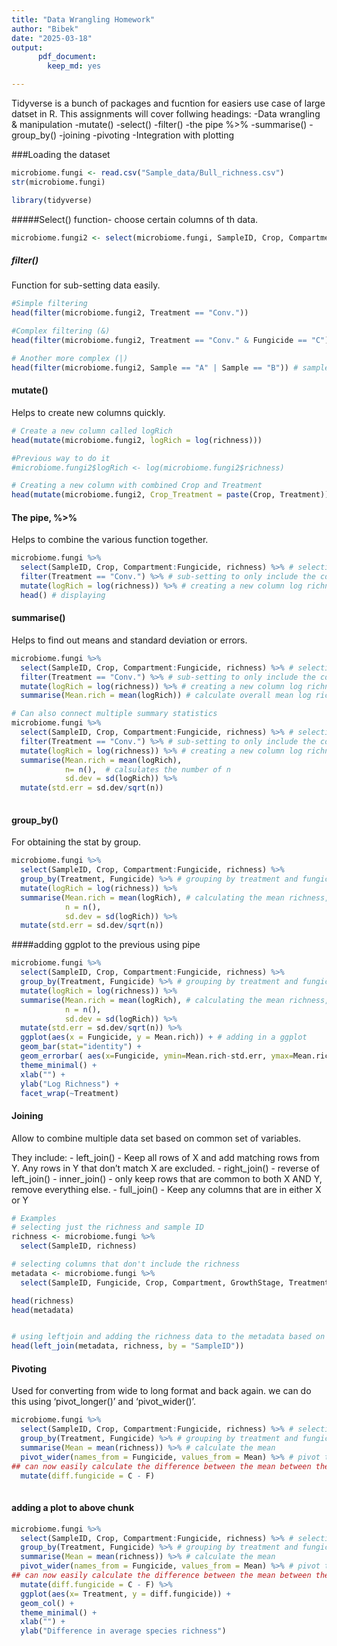 ```yaml
---
title: "Data Wrangling Homework"
author: "Bibek"
date: "2025-03-18"
output: 
      pdf_document:
        keep_md: yes

---
```

Tidyverse is a bunch of packages and fucntion for easiers use case of large datset in R.
This assignments will cover follwing headings:
-Data wrangling & manipulation
-mutate()
-select()
-filter()
-the pipe %>%
-summarise()
-group_by()
-joining
-pivoting
-Integration with plotting
               
###Loading the dataset
```r
microbiome.fungi <- read.csv("Sample_data/Bull_richness.csv")
str(microbiome.fungi)

library(tidyverse)
```
#####Select() function- choose certain columns of th data.
```r
microbiome.fungi2 <- select(microbiome.fungi, SampleID, Crop, Compartment:Fungicide, richness)
```

##### filter()
Function for sub-setting data easily.

```r
#Simple filtering
head(filter(microbiome.fungi2, Treatment == "Conv."))

#Complex filtering (&)
head(filter(microbiome.fungi2, Treatment == "Conv." & Fungicide == "C"))

# Another more complex (|)
head(filter(microbiome.fungi2, Sample == "A" | Sample == "B")) # samples A or B

```

#### mutate()
Helps to create new columns quickly.
```r
# Create a new column called logRich
head(mutate(microbiome.fungi2, logRich = log(richness)))

#Previous way to do it
#microbiome.fungi2$logRich <- log(microbiome.fungi2$richness)

# Creating a new column with combined Crop and Treatment 
head(mutate(microbiome.fungi2, Crop_Treatment = paste(Crop, Treatment)))
```

#### The pipe, %>% 
Helps to combine the various function together.

```r
microbiome.fungi %>%
  select(SampleID, Crop, Compartment:Fungicide, richness) %>% # selecting columns
  filter(Treatment == "Conv.") %>% # sub-setting to only include the conventional treatment
  mutate(logRich = log(richness)) %>% # creating a new column log richness
  head() # displaying
```
#### summarise()
Helps to find out means and standard deviation or errors.

```r
microbiome.fungi %>%
  select(SampleID, Crop, Compartment:Fungicide, richness) %>% # selecting columns
  filter(Treatment == "Conv.") %>% # sub-setting to only include the conventional treatment
  mutate(logRich = log(richness)) %>% # creating a new column log richness
  summarise(Mean.rich = mean(logRich)) # calculate overall mean log richness within the conventionally managed treatment

# Can also connect multiple summary statistics
microbiome.fungi %>%
  select(SampleID, Crop, Compartment:Fungicide, richness) %>% # selecting columns
  filter(Treatment == "Conv.") %>% # sub-setting to only include the conventional treatment
  mutate(logRich = log(richness)) %>% # creating a new column log richness
  summarise(Mean.rich = mean(logRich),
            n= n(),  # calsulates the number of n
            sd.dev = sd(logRich)) %>%
  mutate(std.err = sd.dev/sqrt(n))
  


```

#### group_by()

For obtaining the stat by group.
```r
microbiome.fungi %>%
  select(SampleID, Crop, Compartment:Fungicide, richness) %>% 
  group_by(Treatment, Fungicide) %>% # grouping by treatment and fungicide to later calculate summary stats by group
  mutate(logRich = log(richness)) %>%
  summarise(Mean.rich = mean(logRich), # calculating the mean richness, stdeviation, and standard error
            n = n(), 
            sd.dev = sd(logRich)) %>%
  mutate(std.err = sd.dev/sqrt(n))
```
####adding ggplot to the previous using pipe

```r
microbiome.fungi %>%
  select(SampleID, Crop, Compartment:Fungicide, richness) %>% 
  group_by(Treatment, Fungicide) %>% # grouping by treatment and fungicide to later calculate summary stats by group
  mutate(logRich = log(richness)) %>%
  summarise(Mean.rich = mean(logRich), # calculating the mean richness, stdeviation, and standard error
            n = n(), 
            sd.dev = sd(logRich)) %>%
  mutate(std.err = sd.dev/sqrt(n)) %>%
  ggplot(aes(x = Fungicide, y = Mean.rich)) + # adding in a ggplot
  geom_bar(stat="identity") +
  geom_errorbar( aes(x=Fungicide, ymin=Mean.rich-std.err, ymax=Mean.rich+std.err), width=0.4) +
  theme_minimal() +
  xlab("") +
  ylab("Log Richness") +
  facet_wrap(~Treatment)
```
#### Joining 

Allow to combine multiple data set based on common set of variables.

They include:
 - left_join()
  - Keep all rows of X and add matching rows from Y. Any rows in Y that don’t match X are excluded.
 - right_join() 
  - reverse of left_join() 
 - inner_join() 
  - only keep rows that are common to both X AND Y, remove everything else. 
 - full_join() 
  - Keep any columns that are in either X or Y

```r
# Examples
# selecting just the richness and sample ID
richness <- microbiome.fungi %>%
  select(SampleID, richness)

# selecting columns that don't include the richness
metadata <- microbiome.fungi %>% 
  select(SampleID, Fungicide, Crop, Compartment, GrowthStage, Treatment, Rep, Sample)

head(richness)
head(metadata)


# using leftjoin and adding the richness data to the metadata based on on the common column of sampleID
head(left_join(metadata, richness, by = "SampleID"))
```
#### Pivoting
Used for converting from wide to long format and back again. we can do this using 'pivot_longer()' and 'pivot_wider()'.
```r
microbiome.fungi %>%
  select(SampleID, Crop, Compartment:Fungicide, richness) %>% # selecting column
  group_by(Treatment, Fungicide) %>% # grouping by treatment and fungicide 
  summarise(Mean = mean(richness)) %>% # calculate the mean
  pivot_wider(names_from = Fungicide, values_from = Mean) %>% # pivot to wide format
## can now easily calculate the difference between the mean between the fungicide and control groups.
  mutate(diff.fungicide = C - F)
  
```
#### adding a plot to above chunk
```r
microbiome.fungi %>%
  select(SampleID, Crop, Compartment:Fungicide, richness) %>% # selecting column
  group_by(Treatment, Fungicide) %>% # grouping by treatment and fungicide 
  summarise(Mean = mean(richness)) %>% # calculate the mean
  pivot_wider(names_from = Fungicide, values_from = Mean) %>% # pivot to wide format
## can now easily calculate the difference between the mean between the fungicide and control groups.
  mutate(diff.fungicide = C - F) %>%
  ggplot(aes(x= Treatment, y = diff.fungicide)) + 
  geom_col() +
  theme_minimal() +
  xlab("") +
  ylab("Difference in average species richness")
```









